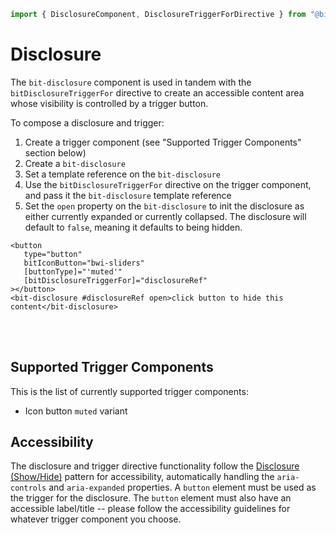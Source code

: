 

<Meta of={stories} />

```ts
import { DisclosureComponent, DisclosureTriggerForDirective } from "@bitwarden/components";
```

# Disclosure

The `bit-disclosure` component is used in tandem with the `bitDisclosureTriggerFor` directive to
create an accessible content area whose visibility is controlled by a trigger button.

To compose a disclosure and trigger:

1. Create a trigger component (see "Supported Trigger Components" section below)
2. Create a `bit-disclosure`
3. Set a template reference on the `bit-disclosure`
4. Use the `bitDisclosureTriggerFor` directive on the trigger component, and pass it the
   `bit-disclosure` template reference
5. Set the `open` property on the `bit-disclosure` to init the disclosure as either currently
   expanded or currently collapsed. The disclosure will default to `false`, meaning it defaults to
   being hidden.

```
<button
   type="button"
   bitIconButton="bwi-sliders"
   [buttonType]="'muted'"
   [bitDisclosureTriggerFor]="disclosureRef"
></button>
<bit-disclosure #disclosureRef open>click button to hide this content</bit-disclosure>
```

<Canvas of={stories.DisclosureWithIconButton} />

<br />
<br />

## Supported Trigger Components

This is the list of currently supported trigger components:

- Icon button `muted` variant

## Accessibility

The disclosure and trigger directive functionality follow the
[Disclosure (Show/Hide)](https://www.w3.org/WAI/ARIA/apg/patterns/disclosure/) pattern for
accessibility, automatically handling the `aria-controls` and `aria-expanded` properties. A `button`
element must be used as the trigger for the disclosure. The `button` element must also have an
accessible label/title -- please follow the accessibility guidelines for whatever trigger component
you choose.
